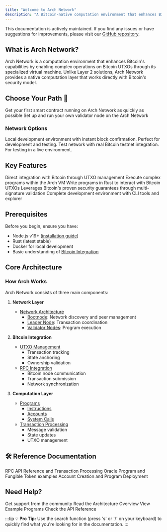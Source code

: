 ```yaml
---
title: "Welcome to Arch Network"
description: "A Bitcoin-native computation environment that enhances Bitcoin's capabilities through specialized virtual machine operations"
---
```


<div className="info">
This documentation is actively maintained. If you find any issues or have suggestions for improvements, please visit our <a href="https://github.com/arch-network/docs">GitHub repository</a>.
</div>

## What is Arch Network?

Arch Network is a computation environment that enhances Bitcoin's capabilities by enabling complex operations on Bitcoin UTXOs through its specialized virtual machine. Unlike Layer 2 solutions, Arch Network provides a native computation layer that works directly with Bitcoin's security model.

## Choose Your Path 👋

<Cards>
  <Card title="🚀 Deploy First" href="/docs/quick-start/quick-start">
    Get your first smart contract running on Arch Network as quickly as possible
  </Card>
  <Card title="🏗️ Run a Validator" href="/docs/setup-infrastructure/bitcoin-and-titan-setup">
    Set up and run your own validator node on the Arch Network
  </Card>
</Cards>

### Network Options

<Cards>
  <Card title="🔧 Regtest" href="/docs/quick-start/quick-start">
    Local development environment with instant block confirmation. Perfect for development and testing.
  </Card>
  <Card title="🧪 Testnet" href="/docs/quick-start/quick-start">
    Test network with real Bitcoin testnet integration. For testing in a live environment.
  </Card>
</Cards>

## Key Features

<Cards>
  <Card title="Bitcoin-Native" href="/docs/core-concepts/bitcoin-integration">
    Direct integration with Bitcoin through UTXO management
  </Card>
  <Card title="Computation Environment" href="/docs/setup-infrastructure/architecture">
    Execute complex programs within the Arch VM
  </Card>
  <Card title="Program Development" href="/docs/development/writing-your-first-program">
    Write programs in Rust to interact with Bitcoin UTXOs
  </Card>
  <Card title="Security" href="/docs/setup-infrastructure/network-architecture">
    Leverages Bitcoin's proven security guarantees through multi-signature validation
  </Card>
  <Card title="Developer Tools" href="/docs/tools-apis/arch-cli-reference">
    Complete development environment with CLI tools and explorer
  </Card>
</Cards>

## Prerequisites

Before you begin, ensure you have:

- Node.js v19+ ([installation guide](/docs/quick-start/requirements))
- Rust (latest stable)
- Docker for local development
- Basic understanding of [Bitcoin Integration](/docs/core-concepts/bitcoin-integration)

## Core Architecture

### How Arch Works

Arch Network consists of three main components:

1. **Network Layer**
   - [Network Architecture](/docs/setup-infrastructure/network-architecture)
     - [Bootnode](/docs/setup-infrastructure/network-architecture): Network discovery and peer management
     - [Leader Node](/docs/setup-infrastructure/network-architecture): Transaction coordination
     - [Validator Nodes](/docs/setup-infrastructure/network-architecture): Program execution

2. **Bitcoin Integration**
   - [UTXO Management](/docs/core-concepts/bitcoin-integration)
     - Transaction tracking
     - State anchoring
     - Ownership validation
   - [RPC Integration](/docs/core-concepts/bitcoin-integration)
     - Bitcoin node communication
     - Transaction submission
     - Network synchronization

3. **Computation Layer**
   - [Programs](/docs/development/writing-your-first-program)
     - [Instructions](/docs/development/writing-your-first-program)
     - [Accounts](/docs/development/writing-your-first-program)
     - [System Calls](/docs/development/writing-your-first-program)
   - [Transaction Processing](/docs/tools-apis/sdk)
     - Message validation
     - State updates
     - UTXO management

## 🛠 Reference Documentation

<Cards>
  <Card title="API Reference" href="/docs/tools-apis/api-reference">
    RPC API Reference and Transaction Processing
  </Card>
  <Card title="Program Examples" href="/docs/development/writing-your-first-program">
    Oracle Program and Fungible Token examples
  </Card>
  <Card title="System Program" href="/docs/APL/introduction">
    Account Creation and Program Deployment
  </Card>
</Cards>

## Need Help?

<Cards>
  <Card title="Join Discord" href="https://discord.gg/archnetwork" external>
    Get support from the community
  </Card>
  <Card title="Architecture Overview" href="/docs/setup-infrastructure/architecture">
    Read the Architecture Overview
  </Card>
  <Card title="Example Programs" href="/docs/development/writing-your-first-program">
    View Example Programs
  </Card>
  <Card title="API Reference" href="/docs/tools-apis/api-reference">
    Check the API Reference
  </Card>
</Cards>

:::tip
💡 **Pro Tip:** Use the search function (press 's' or '/' on your keyboard) to quickly find what you're looking for in the documentation.
:::